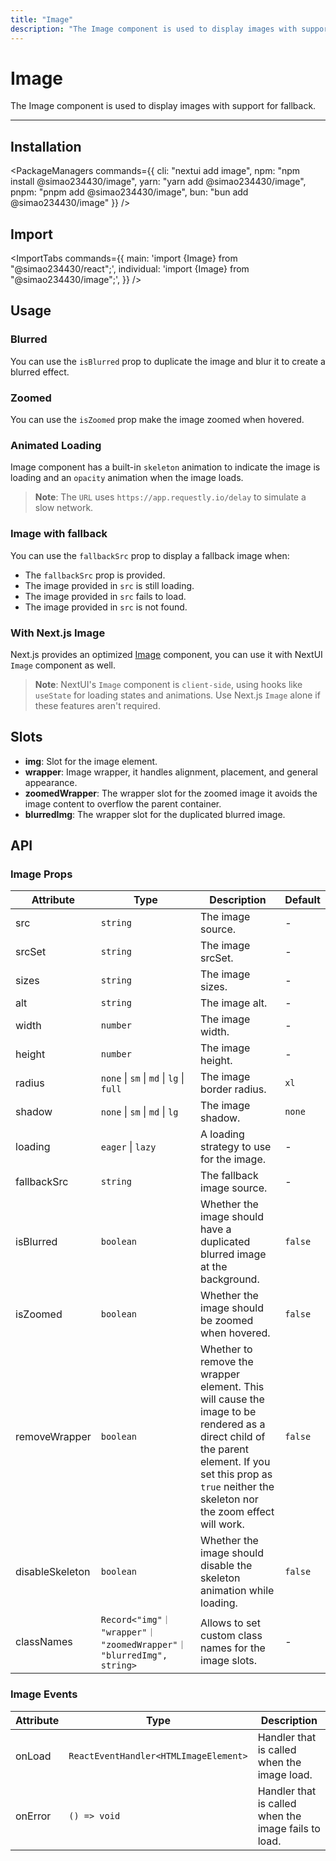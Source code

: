 ```yaml
---
title: "Image"
description: "The Image component is used to display images with support for fallback."
---
```



# Image

The Image component is used to display images with support for fallback.

<ComponentLinks component="image" />

---

<CarbonAd/>

## Installation

<PackageManagers
  commands={{
    cli: "nextui add image",
    npm: "npm install @simao234430/image",
    yarn: "yarn add @simao234430/image",
    pnpm: "pnpm add @simao234430/image",
    bun: "bun add @simao234430/image"
  }}
/>


## Import

<ImportTabs
  commands={{
    main: 'import {Image} from "@simao234430/react";',
    individual: 'import {Image} from "@simao234430/image";',
  }}
/>

## Usage

<CodeDemo title="Usage" files={imageContent.usage} />

### Blurred

You can use the `isBlurred` prop to duplicate the image and blur it to create a blurred effect.

<CodeDemo title="Blurred" files={imageContent.blurred} />

### Zoomed

You can use the `isZoomed` prop make the image zoomed when hovered.

<CodeDemo title="Zoomed" files={imageContent.zoomed} />

### Animated Loading

Image component has a built-in `skeleton` animation to indicate the image is loading and an
`opacity` animation when the image loads.

<CodeDemo displayMode="visible" title="Animated Loading" files={imageContent.loading} />

> **Note**: The `URL` uses `https://app.requestly.io/delay` to simulate a slow network.

### Image with fallback

You can use the `fallbackSrc` prop to display a fallback image when:

- The `fallbackSrc` prop is provided.
- The image provided in `src` is still loading.
- The image provided in `src` fails to load.
- The image provided in `src` is not found.

<CodeDemo displayMode="visible" title="Image with fallback" files={imageContent.fallback} />

### With Next.js Image

Next.js provides an optimized [Image](https://nextjs.org/docs/app/api-reference/components/image) component,
you can use it with NextUI `Image` component as well.

<CodeDemo showPreview={false} title="With Next.js Image" files={imageContent.nextjs} />

> **Note**: NextUI's `Image` component is `client-side`, using hooks like `useState` for loading states
> and animations. Use Next.js `Image` alone if these features aren't required.

## Slots

- **img**: Slot for the image element.
- **wrapper**: Image wrapper, it handles alignment, placement, and general appearance.
- **zoomedWrapper**: The wrapper slot for the zoomed image it avoids the image content to overflow the parent container.
- **blurredImg**: The wrapper slot for the duplicated blurred image.

## API

### Image Props

| Attribute       | Type                                                                 | Description                                                                                                                                                                                                 | Default |
| --------------- | -------------------------------------------------------------------- | ----------------------------------------------------------------------------------------------------------------------------------------------------------------------------------------------------------- | ------- |
| src             | `string`                                                             | The image source.                                                                                                                                                                                           | -       |
| srcSet          | `string`                                                             | The image srcSet.                                                                                                                                                                                           | -       |
| sizes           | `string`                                                             | The image sizes.                                                                                                                                                                                            | -       |
| alt             | `string`                                                             | The image alt.                                                                                                                                                                                              | -       |
| width           | `number`                                                             | The image width.                                                                                                                                                                                            | -       |
| height          | `number`                                                             | The image height.                                                                                                                                                                                           | -       |
| radius          | `none` \| `sm` \| `md` \| `lg` \| `full`                             | The image border radius.                                                                                                                                                                                    | `xl`    |
| shadow          | `none` \| `sm` \| `md` \| `lg`                                       | The image shadow.                                                                                                                                                                                           | `none`  |
| loading         | `eager` \| `lazy`                                                    | A loading strategy to use for the image.                                                                                                                                                                    | -       |
| fallbackSrc     | `string`                                                             | The fallback image source.                                                                                                                                                                                  | -       |
| isBlurred       | `boolean`                                                            | Whether the image should have a duplicated blurred image at the background.                                                                                                                                 | `false` |
| isZoomed        | `boolean`                                                            | Whether the image should be zoomed when hovered.                                                                                                                                                            | `false` |
| removeWrapper   | `boolean`                                                            | Whether to remove the wrapper element. This will cause the image to be rendered as a direct child of the parent element. If you set this prop as `true` neither the skeleton nor the zoom effect will work. | `false` |
| disableSkeleton | `boolean`                                                            | Whether the image should disable the skeleton animation while loading.                                                                                                                                      | `false` |
| classNames      | `Record<"img"｜ "wrapper"｜ "zoomedWrapper"｜ "blurredImg", string>` | Allows to set custom class names for the image slots.                                                                                                                                                       | -       |

### Image Events

| Attribute | Type                                  | Description                                          |
| --------- | ------------------------------------- | ---------------------------------------------------- |
| onLoad    | `ReactEventHandler<HTMLImageElement>` | Handler that is called when the image load.          |
| onError   | `() => void`                          | Handler that is called when the image fails to load. |

